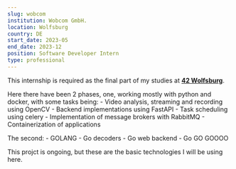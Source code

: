 ```yaml
---
slug: wobcom
institution: Wobcom GmbH.
location: Wolfsburg
country: DE
start_date: 2023-05
end_date: 2023-12
position: Software Developer Intern
type: professional
---
```


This internship is required as the final part of my studies at **[42 Wolfsburg](https://42wolfsburg.de/)**.

Here there have been 2 phases, one, working mostly with python and docker, with some tasks being:
    - Video analysis, streaming and recording using OpenCV
    - Backend implementations using FastAPI
    - Task scheduling using celery
    - Implementation of message brokers with RabbitMQ
    - Containerization of applications

The second:
    - GOLANG
    - Go decoders
    - Go web backend
    - Go GO GOOOO

This projct is ongoing, but these are the basic technologies I will be using here.
